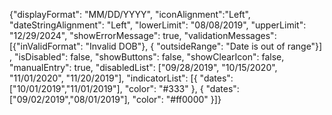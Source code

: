 {"displayFormat": "MM/DD/YYYY", "iconAlignment":"Left", "dateStringAlignment": "Left", "lowerLimit": "08/08/2019", "upperLimit": "12/29/2024", "showErrorMessage": true, "validationMessages": [{"inValidFormat": "Invalid DOB"}, { "outsideRange": "Date is out of range"}] , "isDisabled": false, "showButtons": false, "showClearIcon": false, "manualEntry": true, "disabledList": ["09/28/2019", "10/15/2020", "11/01/2020", "11/20/2019"], "indicatorList": [{ "dates": ["10/01/2019","11/01/2019"], "color": "#333" }, { "dates": ["09/02/2019","08/01/2019"], "color": "#ff0000" }]}